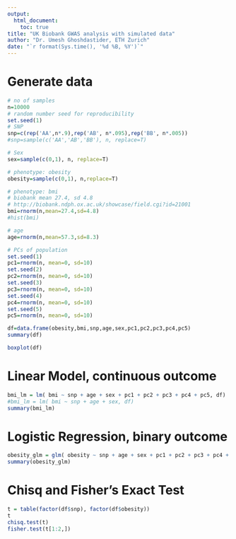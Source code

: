 ```yaml
---
output: 
  html_document:
    toc: true
title: "UK Biobank GWAS analysis with simulated data"
author: "Dr. Umesh Ghoshdastider, ETH Zurich"
date: "`r format(Sys.time(), '%d %B, %Y')`"
---
```


# Generate data
```r
# no of samples
n=10000
# random number seed for reproducibility
set.seed(1)
# SNP
snp=c(rep('AA',n*.9),rep('AB', n*.095),rep('BB', n*.005))
#snp=sample(c('AA','AB','BB'), n, replace=T)

# Sex
sex=sample(c(0,1), n, replace=T)

# phenotype: obesity
obesity=sample(c(0,1), n,replace=T)

# phenotype: bmi
# biobank mean 27.4, sd 4.8 
# http://biobank.ndph.ox.ac.uk/showcase/field.cgi?id=21001
bmi=rnorm(n,mean=27.4,sd=4.8)
#hist(bmi)

# age
age=rnorm(n,mean=57.3,sd=8.3)

# PCs of population
set.seed(1)
pc1=rnorm(n, mean=0, sd=10)
set.seed(2)
pc2=rnorm(n, mean=0, sd=10)
set.seed(3)
pc3=rnorm(n, mean=0, sd=10)
set.seed(4)
pc4=rnorm(n, mean=0, sd=10)
set.seed(5)
pc5=rnorm(n, mean=0, sd=10)

df=data.frame(obesity,bmi,snp,age,sex,pc1,pc2,pc3,pc4,pc5)
summary(df)
```
```r
boxplot(df)
```

# Linear Model, continuous outcome
```r
bmi_lm = lm( bmi ~ snp + age + sex + pc1 + pc2 + pc3 + pc4 + pc5, df)
#bmi_lm = lm( bmi ~ snp + age + sex, df)
summary(bmi_lm)
```
# Logistic Regression, binary outcome
```r
obesity_glm = glm( obesity ~ snp + age + sex + pc1 + pc2 + pc3 + pc4 + pc5, family= binomial, data=df)
summary(obesity_glm)
```
# Chisq and Fisher's Exact Test
```r
t = table(factor(df$snp), factor(df$obesity))
t
chisq.test(t)
fisher.test(t[1:2,])
```

